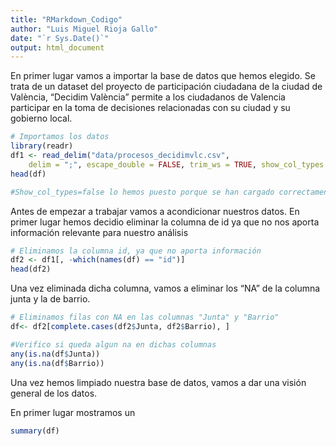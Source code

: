 ```yaml
---
title: "RMarkdown_Codigo"
author: "Luis Miguel Rioja Gallo"
date: "`r Sys.Date()`"
output: html_document
---
```


En primer lugar vamos a importar la base de datos que hemos elegido. Se trata de un dataset del proyecto de participación ciudadana de la ciudad de València, "Decidim València" permite a los ciudadanos de Valencia participar en la toma de decisiones relacionadas con su ciudad y su gobierno local. 

```r
# Importamos los datos
library(readr)
df1 <- read_delim("data/procesos_decidimvlc.csv", 
    delim = ";", escape_double = FALSE, trim_ws = TRUE, show_col_types = FALSE)
head(df)  

#Show_col_types=false lo hemos puesto porque se han cargado correctamente las columnas de nuestro df, sino podríamos haber especificado manualmente el tipo de datos contenido en cada una de ellas
```

Antes de empezar a trabajar vamos a acondicionar nuestros datos.
En primer lugar hemos decidio eliminar la columna de id ya que no nos aporta información relevante para nuestro análisis

```r
# Eliminamos la columna id, ya que no aporta información
df2 <- df1[, -which(names(df) == "id")]
head(df2)
```

Una vez eliminada dicha columna, vamos a eliminar los "NA" de la columna junta y la de barrio. 

```r
# Eliminamos filas con NA en las columnas "Junta" y "Barrio"
df<- df2[complete.cases(df2$Junta, df2$Barrio), ]
```

```r
#Verifico si queda algun na en dichas columnas
any(is.na(df$Junta))
any(is.na(df$Barrio))
```
Una vez hemos limpiado nuestra base de datos, vamos a dar una visión general de los datos.

En primer lugar mostramos un 

```r
summary(df)
```



